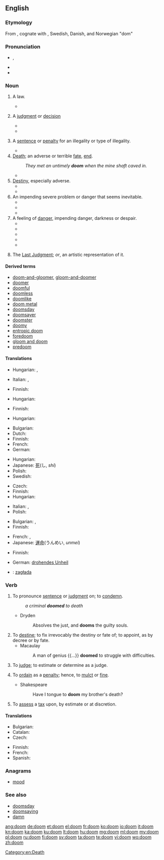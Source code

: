 {{also|Doom|dom|Dom|DOM|-dom}}
==English==

===Etymology===
From {{etyl|ang}} {{term|dom|dōm|[[judgement]]|lang=ang}}, cognate with {{etyl|non|-}} {{term|dómr|lang=non}}, Swedish, Danish, and Norwegian "dom"

===Pronunciation===
* {{IPA|/duːm/}}, {{X-SAMPA|/du:m/}}
* {{audio|en-us-doom.ogg|Audio (US)}}
* {{rhymes|uːm}}

===Noun===
{{en-noun|s|-}}

# {{countable|historical}} A law.
#* {{quote-book|author=Beatrice Adelaide Lees|title=Alfred the Great: the truth teller, maker of England, 848-899|page=211|year=1915|passage="What ye will not that other men should do unto you, that do ye not unto other men." "From this one '''doom'''," comments Alfred, "a man may bethink him how he should judge every one rightly: he needs no other '''doom'''book."}}
# {{countable|historical}} A [[judgment]] or [[decision]]
#* {{quote-book|title=[[w:Ancient law|Ancient Law]]|page=22|author=[[w:Henry James Sumner Maine|Henry Sumner Maine]]|year=1861|passage=Kings are spoken of as if they had a store of "Themistes" ready to hand for use; but it must be distinctly understood that they are not laws, but judgments, or, to take the exact Teutonic equivalent, "'''dooms'''."}}
#* {{quote-book|author=Beatrice Adelaide Lees|title=Alfred the Great: the truth teller, maker of England, 848-899|page=208|year=1915|passage=when Alfred in turn set himself to the task of stating and interpreting the law of his kingdom, there were already precedents for him to follow, in the written "'''dooms'''" (domas) of his predecessors, — themselves but a small portion of the still unwritten custom}}
# {{countable|historical}} A [[sentence]] or [[penalty]] for an illegality or type of illegality.
#* {{quote-book|title=An institute of the law of Scotland|page=989|author=John Erskine|co-authors=Sir George Mackenzie, James Ivory|year=1828|passage=Appeals were by our ancient law styled falsing of '''dooms'''. They were to be entered mmediately after '''doom''' or sentence was pronounced, }}
# [[death|Death]]; an adverse or terrible [[fate]], [[end]].
#: ''They met an untimely '''doom''' when the mine shaft caved in.''
#* {{quote-book|year=2009|title=Tangled lies|author=Anne Kristin Stuart|passage=The engines were rumbling, missing every now and then, and Rachel leaned back in her seat, prepared to meet her '''doom''' somewhere over the Pacific. At least there was a priest at hand -- maybe she could entice him to hear a final confession.}}
# [[destiny|Destiny]], especially adverse.
#* {{quote-journal|year=2007|volume=92|issue=4|page=495|title=Fustian Days: Book One: Sonic Goddam Boom|author=Billy Lee Brammer|journal=Southwest Review|passage="When should I expect him?" Roy said, resigned to his '''doom'''.}}
#* {{quote-journal|year=2009|date=December 11|volume=59|issue=8|page=4|title=Robin Hood|author=Karen Gormandy|passage="After he takes the throne, you will be arrested." / "You lie like your master, Carfax. Your '''doom''' is sealed."}}
# An impending severe problem or danger that seems inevitable.
#* {{quote-journal|year=2004|volume=89|issue=4|page=479|title=The Turpentine Still|author=Arthur Miller|journal=Southwest Review|passage=unlike Vincent, he wasn't quite taken in by the outbreak of hopefulness on all sides. After all, nothing about the tanks or the process had been resolved; an air of '''doom''' still hung undisturbed over the project.}}
#* {{quote-journal|year=2007|date=February|volume=71|issue=773|page=45|title=Tapestries in Oil|author=Bob Bahr|journal=American Artist|passage=Such paintings are inherently moody, and Elliott likes that-even as he carefully avoids dictating a specific mood. "Yesterday I painted the last light of the day-the trees looked pink, and the mountain's shadow was coming over them. It created a feeling of nostalgia... or impending '''doom'''... or still, quiet, peacefulness. It depends on the viewer's feelings about the scene, not just mine."}}
#* {{quote-news|year=2009|date=April 27|section=Sports|page=7C|title=After Lions^ gamble, lots of big men tapped|author=Nate Davis|work=USA Today|passage=Chung was the first of its four picks in Round 2. His arrival might spell '''doom''' for Rodney Harrison.}}
# A feeling of [[danger]], impending danger, darkness or despair.
#* {{quote-book|year=2006|title=Once upon a wedding night|author=Sophie Jordan|passage=She halted her pacing steps as the ugly significance of Nicholas Caulfield's pending arrival washed over her. Ruin. Destitution. '''Doom''' settled like a heavy stone in her chest.}}
#* {{quote-book|title=The Year the Lights Came on|page=204|author=Terry Kay|co-authors=William J. Scheick|year=2007|passage=Feeling '''doom''', as we learned in the beautiful folk language of blacks who knew the truth of it, began with a single unexpected oddity — a redbird out of season, hail out of cloudless skies, dogs cowering under the house}}
#* {{quote-book|title=Real Life Freedom|page=25|author=Beverly Fincham|year=2008|passage=I'm taking medications every day; never thinking I would be spiraling into nothing but a nightmare that made me feel '''doom'''.}}
#* {{quote-journal|year=2009|date=March|volume=122|issue=3|page=15|title=Forget the rules and make the leap|author=Deanna Roy|journal=Writer|passage=Then the smiling narrator filled me with '''doom''': I was expected to pull my own rip cord. I nearly fainted.}}
#* {{quote-news|title=What to do when it all goes right|author=Mark Morford|date=July 20|year=2010‎|passage=perhaps you do that most rare of things when reading the news: You grin, exhale, stop feeling '''doom''' in every crevasse and corner of your body.|work=San Francisco Chronicle}}
# {{context|sometimes capitalized}} The [[Last Judgment]]; ''or'', an artistic representation of it.

====Derived terms====
* [[doom-and-gloomer]], [[gloom-and-doomer]]
* [[doomer]]
* [[doomful]]
* [[doomless]]
* [[doomlike]]
* [[doom metal]]
* [[doomsday]]
* [[doomsayer]]
* [[doomster]]
* [[doomy]]
* [[entropic doom]]
* [[foredoom]]
* [[gloom and doom]]
* [[predoom]]

====Translations====
{{trans-top|historical: law}}
* Hungarian: {{t+|hu|törvény}}, {{t+|hu|rendelet}}
{{trans-mid}}
* Italian: {{t+|it|sentenza|f}}, {{t+|it|condanna|f}}
{{trans-bottom}}

{{trans-top|historical: judgment or decision}}
* Finnish: {{t+|fi|tuomio}}
{{trans-mid}}
* Hungarian: {{t+|hu|ítélet}}
{{trans-bottom}}

{{trans-top|historical: sentence or penalty}}
* Finnish: {{t+|fi|tuomio}}
{{trans-mid}}
* Hungarian: {{t+|hu|ítélet}}
{{trans-bottom}}

{{trans-top|death}}
* Bulgarian: {{t+|bg|гибел|f}}
* Dutch: {{t+|nl|ondergang|c}}
* Finnish: {{t+|fi|kohtalo}}
* French: {{t+|fr|mort|f}}
* German: {{t+|de|Untergang|m}}
{{trans-mid}}
* Hungarian: {{t+|hu|végzet}}
* Japanese: [[死]](し, ''shi'')
* Polish: {{t+|pl|śmierć|f}}
* Swedish: {{t-|sv|undergång|c}}
{{trans-bottom}}

{{trans-top|destiny, especially adverse}}
* Czech: {{t+|cs|osud|m}}
* Finnish: {{t+|fi|kohtalo}}
* Hungarian: {{t+|hu|végzet}}
{{trans-mid}}
* Italian: {{t+|it|sorte|f}}, {{t+|it|fato|m}}
* Polish: {{t+|pl|fatum|n}}
{{trans-bottom}}

{{trans-top|impending severe problem}}
* Bulgarian: {{t+|bg|орис|f}},  {{t+|bg|участ|f}}
* Finnish: {{t+|fi|loppu}}
{{trans-mid}}
* French: {{t+|fr|ruine|f}},  {{t+|fr|perte|f}}
* Japanese: [[運命]](うんめい, ''unmei'')
{{trans-bottom}}

{{trans-top|feeling of danger}}
* Finnish: {{t+|fi|kauhu}}
{{trans-mid}}
* German: [[drohendes Unheil]] {{n}}
{{trans-bottom}}

{{trans-see|Last Judgment}}

{{checktrans-top}}
* {{ttbc|pl}}: [[zagłada]]
{{trans-bottom}}

===Verb===
{{en-verb}}

# To pronounce [[sentence]] or [[judgment]] on; to [[condemn]].
#: ''a criminal '''doomed''' to death''
#* Dryden
#*: Absolves the just, and '''dooms''' the guilty souls.
# To [[destine]]; to fix irrevocably the destiny or fate of; to appoint, as by decree or by fate.
#* Macaulay
#*: A man of genius {{...}} '''doomed''' to struggle with difficulties.
# {{obsolete}} To [[judge]]; to estimate or determine as a judge.
#: {{rfquotek|Milton}}
# {{obsolete}} To [[ordain]] as a [[penalty]]; hence, to [[mulct]] or [[fine]].
#* Shakespeare
#*: Have I tongue to '''doom''' my brother's death?
# {{archaic|US|New England}} To [[assess]] a [[tax]] upon, by estimate or at discretion.
#: {{rfquotek|J. Pickering}}

====Translations====
{{trans-top|to condemn}}
* Bulgarian: {{t+|bg|обричам}}
* Catalan: {{t+|ca|damnar}}
* Czech: {{t-|cs|odsoudit}}
{{trans-mid}}
* Finnish: {{t+|fi|tuomita}}
* French: {{t+|fr|condamner}}
* Spanish: {{t+|es|condenar}}
{{trans-bottom}}

===Anagrams===
* [[mood]]

===See also===
* [[doomsday]]
* [[doomsaying]]
* [[damn#Verb|damn]]

[[Category:en:Death]]

[[ang:doom]]
[[de:doom]]
[[et:doom]]
[[el:doom]]
[[fr:doom]]
[[ko:doom]]
[[io:doom]]
[[it:doom]]
[[kn:doom]]
[[ka:doom]]
[[ku:doom]]
[[lt:doom]]
[[hu:doom]]
[[mg:doom]]
[[ml:doom]]
[[my:doom]]
[[pl:doom]]
[[ru:doom]]
[[fi:doom]]
[[sv:doom]]
[[ta:doom]]
[[te:doom]]
[[vi:doom]]
[[wo:doom]]
[[zh:doom]]